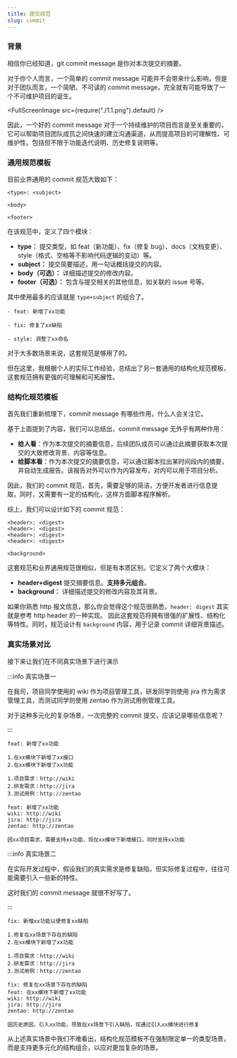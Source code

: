 ```yaml
---
title: 提交规范
slug: commit
---
```



<!--package-->

### 背景

相信你已经知道，git commit message 是你对本次提交的摘要。

对于你个人而言，一个简单的 commit message 可能并不会带来什么影响，但是对于团队而言，一个简陋、不可读的 commit message，完全就有可能导致了一个不可维护项目的诞生。

<FullScreenImage src={require("./1.1.png").default} />

因此，一个好的 commit message 对于一个持续维护的项目而言是至关重要的，它可以帮助项目团队成员之间快速的建立沟通渠道，从而提高项目的可理解性、可维护性。包括但不限于功能迭代说明、历史修复说明等。

### 通用规范模板

目前业界通用的 commit 规范大致如下：

```text
<type>: <subject>

<body>

<footer>
```

在该规范中，定义了四个模块：

- **type：** 提交类型，如 feat（新功能）、fix（修复 bug）、docs（文档变更）、style（格式、空格等不影响代码逻辑的变动）等。
- **subject：** 提交简要描述，用一句话概括提交的内容。
- **body（可选）：** 详细描述提交的修改内容。
- **footer（可选）：** 包含与提交相关的其他信息，如关联的 issue 号等。

其中使用最多的应该就是 `type+subject` 的组合了。

```text
- feat: 新增了xx功能

- fix: 修复了xx缺陷

- style: 调整了xx命名
```

对于大多数场景来说，这套规范是够用了的。

但在这里，我根据个人的实际工作经验，总结出了另一套通用的结构化规范模板，这套规范拥有更强的可理解和可拓展性。

### 结构化规范模板

首先我们重新梳理下，commit message 有哪些作用，什么人会关注它。

基于上面提到了内容，我们可以总结出，commit message 无外乎有两种作用：

- **给人看**：作为本次提交的摘要信息，后续团队成员可以通过此摘要获取本次提交的大致修改背景、内容等信息。
- **给脚本看**：作为本次提交的摘要信息，可以通过脚本拉出某时间段内的摘要，并自动生成报告。该报告对外可以作为内容发布，对内可以用于项目分析。

因此，我们的 commit 规范，首先，需要足够的简洁，方便开发者进行信息提取，同时，又需要有一定的结构化，这样方面脚本程序解析。

综上，我们可以设计如下的 commit 规范：

```
<header>: <digest>
<header>: <digest>
<header>: <digest>
<header>: <digest>

<background>
```

这套规范和业界通用规范很相似，但是有本质区别。它定义了两个大模块：

- **header+digest** 提交摘要信息。**支持多元组合**。
- **background：** 详细描述提交的修改内容及其背景。

如果你熟悉 http 报文信息，那么你会觉得这个规范很熟悉，`header: digest` 其实就是参考 http header 的一种实现。
因此这套规范将拥有很强的扩展性、结构化等特性。同时，规范设计有 `background` 内容，用于记录 commit 详细背景描述。


### 真实场景对比

接下来让我们在不同真实场景下进行演示

:::info 真实场景一

在我司，项目同学使用的 wiki 作为项目管理工具，研发同学则使用 jira 作为需求管理工具，而测试同学则使用 zentao 作为测试用例管理工具。

对于这种多元化的复杂场景，一次完整的 commit 提交，应该记录哪些信息呢？

:::

```text title="经典规范模板"
feat: 新增了xx功能

1.在xx模块下新增了xx接口
2.在xx模块下新增了xx功能

1.项目需求：http://wiki
2.研发需求：http://jira
3.测试用例：http://zentao
```

```text title="结构化规范模板"
feat: 新增了xx功能
wiki: http://wiki
jira: http://jira
zentao: http://zentao

因xx项目需求，需要支持xx功能，现在xx模块下新增接口，同时支持xx功能
```

:::info 真实场景二

在实际开发过程中，假设我们的真实需求是修复缺陷，但实际修复过程中，往往可能需要引入一些新的特性。

这时我们的 commit message 就很不好写了。

:::

```text title="经典规范模板"
fix: 新增xx功能以便修复xx缺陷

1.修复在xx场景下存在的缺陷
2.在xx模块下新增了xx功能

1.项目需求：http://wiki
2.研发需求：http://jira
3.测试用例：http://zentao
```

```text title="结构化规范模板"
fix: 修复在xx场景下存在的缺陷
feat: 在xx模块下新增了xx功能
wiki: http://wiki
jira: http://jira
zentao: http://zentao

因历史原因，引入xx功能，导致在xx场景下引入缺陷，现通过引入xx模块进行修复
```

从上述真实场景中我们不难看出，结构化规范模板不在强制限定单一的类型场景，而是支持更多元化的结构组合，以应对更加复杂的场景。
